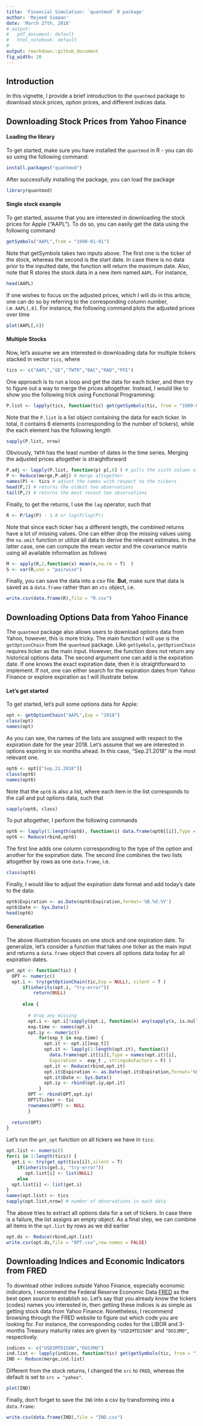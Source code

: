 ```yaml
---
title: 'Financial Simulation: `quantmod` R package'
author: 'Majeed Simaan'
date: 'March 27th, 2018'
# output:
#   pdf_document: default
#   html_notebook: default
#   
output: rmarkdown::github_document
fig_width: 20
---
```

## Introduction
In this vignette, I provide a brief introduction to the `quantmod` package to download stock prices, option prices, and different indices data. 

## Downloading Stock Prices from Yahoo Finance
#### Loading the library
To get started, make sure you have installed the `quantmod` in R - you can do so using the following command:
```r
install.packages("quantmod")
```
After successfully installing the package, you can load the package
```r
library(quantmod)
```

#### Single stock example
To get started, assume that you are interested in downloading the stock prices for Apple ("AAPL"). To do so, you can easily get the data using the following command
```r
getSymbols("AAPL",from = "1990-01-01")
```
Note that getSymbols takes two inputs above. The first one is the ticker of the stock, whereas the second is the start date. In case there is no data prior to the inputted date, the function will return the maximum date. Also, note that R stores the stock data in a new item named `AAPL`. For instance,
```r
head(AAPL)
```
If one wishes to focus on the adjusted prices, which I will do in this article, one can do so by referring to the corresponding column number, i.e. `AAPL[,6]`. For instance, the following command plots the adjusted prices over time
```r
plot(AAPL[,6])
```

#### Multiple Stocks
Now, let's assume we are interested in downloading data for multiple tickers stacked in vector `tics`, where
```r
tics <- c("AAPL","GE","TWTR","BAC","RAD","PFE")
```
One approach is to run a loop and get the data for each ticker, and then try to figure out a way to merge the prices altogether. Instead, I would like to show you the following trick using Functional Programming:
```r
P.list <- lapply(tics, function(tic) get(getSymbols(tic, from = "1980-01-01")) )
```
Note that the `P.list` is a list object containing the data for each ticker. In total, it contains 6 elements (corresponding to the number of tickers), while the each element has the following length
```r
sapply(P.list, nrow)
```
Obviously, `TWTR` has the least number of dates in the time series. Merging the adjusted prices altogether is straightforward
```r
P.adj <- lapply(P.list, function(p) p[,6] ) # pulls the sixth column of each ticker
P <- Reduce(merge,P.adj) # merge altogether  
names(P) <- tics # adjust the names with respect to the tickers
head(P,2) # returns the oldest two observations
tail(P,2) # returns the most recent two observations
```

Finally, to get the returns, I use the `lag` operator, such that
```r
R <- P/lag(P) - 1 # or log(P/lag(P))
```
Note that since each ticker has a different length, the combined returns have a lot of missing values. One can either drop the missing values using the `na.omit` function or utilize all data to derive the relevant estimates. In the latter case, one can compute the mean vector and the covariance matrix using all available information as follows
```r
M <- apply(R,2,function(x) mean(x,na.rm = T)  )
S <- var(R,use = "pairwise")
```
Finally, you can save the data into a csv file. **But**, make sure that data is saved as a `data.frame` rather than an `xts` object, i.e.
```r
write.csv(data.frame(R),file = "R.csv")
```


## Downloading Options Data from Yahoo Finance
The `quantmod` package also allows users to download options data from Yahoo, however, this is more tricky. The main function I will use is the `getOptionChain` from the `quantmod` package. Like `getSymbols`, `getOptionChain` requires ticker as the main input. However, the function does not return any historical options data. The second argument one can add is the expiration date. If one knows the exact expiration date, then it is straightforward to implement. If not, one can either search for the expiration dates from Yahoo Finance or explore expiration as I will illustrate below.

#### Let's get started
To get started, let's pull some options data for Apple: 
```r
opt <- getOptionChain("AAPL",Exp = "2018")
class(opt)
names(opt)
```
As you can see, the names of the lists are assigned with respect to the expiration date for the year 2018. Let's assume that we are interested in options expiring in six months ahead. In this case, "Sep.21.2018" is the most relevant one. 
```r
opt6 <- opt[["Sep.21.2018"]]
class(opt6)
names(opt6)
```

Note that the `opt6` is also a list, where each item in the list corresponds to the call and put options data, such that
```r
sapply(opt6, class)
```
To put altogether, I perform the following commands
```r
opt6 <- lapply(1:length(opt6), function(i) data.frame(opt6[[i]],Type = names(opt6)[i],  Expiration =  "Sep.21.2018" , stringsAsFactors = F) )
opt6 <- Reduce(rbind,opt6)
```
The first line adds one column corresponding to the type of the option and another for the expiration date. The second line combines the two lists altogether by rows as one `data.frame`, i.e.
```r
class(opt6)
```
Finally, I would like to adjust the expiration date format and add today's date to the data:
```r
opt6$Expiration <- as.Date(opt6$Expiration,format='%B.%d.%Y')
opt6$Date <- Sys.Date()
head(opt6)
```
#### Generalization
The above illustration focuses on one stock and one expiration date. To generalize, let's consider a function that takes one ticker as the main input and returns a `data.frame` object that covers all options data today for all expiration dates. 
```r
get_opt <- function(tic) {
  OPT <- numeric()
  opt.i <- try(getOptionChain(tic,Exp = NULL), silent = T )
      if(inherits(opt.i, "try-error"))
          return(NULL) 
    
      else {
    
        # drop any missing 
        opt.i <- opt.i[!sapply(opt.i, function(x) any(sapply(x, is.null   )) )]
        exp.time <- names(opt.i)
        opt.iy <- numeric()
            for(exp_t in exp.time) {
              opt.it <- opt.i[[exp_t]]
              opt.it <- lapply(1:length(opt.it), function(i) 
                data.frame(opt.it[[i]],Type = names(opt.it)[i],  
                Expiration =  exp_t , stringsAsFactors = F) )
              opt.it <- Reduce(rbind,opt.it)
              opt.it$Expiration <- as.Date(opt.it$Expiration,format='%B.%d.%Y')
              opt.it$Date <- Sys.Date()
              opt.iy <- rbind(opt.iy,opt.it)
            }
        OPT <- rbind(OPT,opt.iy)
        OPT$Ticker <- tic
        rownames(OPT) <- NULL
        }
    
  return(OPT)
} 
```
Let's run the `get_opt` function on all tickers we have in `tics`:
```r
opt.list <- numeric()
for(i in 1:length(tics)) {
  get.i <- try(get_opt(tics[i]),silent = T)
    if(inherits(get.i, "try-error"))
       opt.list[i] <- list(NULL)
    else
  opt.list[i] <- list(get.i)
}
names(opt.list) <- tics
sapply(opt.list,nrow) # number of observations in each data
```
The above tries to extract all options data for a set of tickers. In case there is a failure, the list assigns an empty object. As a final step, we can combine all items in the `opt.list` by rows as we did earlier
```r
opt.ds <- Reduce(rbind,opt.list)
write.csv(opt.ds,file = "OPT.csv",row.names = FALSE)
```

## Downloading Indices and Economic Indicators from FRED
To download other indices outside Yahoo Finance, especially economic indicators, I recommend the Federal Reserve Economic Data [FRED](https://fred.stlouisfed.org/) as the best open source to establish so. Let's say  that you already know the tickers (codes) names you interested in, then  getting these indices is as simple as getting stock data from Yahoo Finance. Nonetheless, I recommend browsing through the FRED website to figure out which code you are looking for. For instance, the corresponding codes for the LIBOR  and 3-months Treasury maturity rates are given by `"USD1MTD156N"` and `"DGS3MO"`, respectively.
```r
indices <- c("USD1MTD156N","DGS3MO")
ind.list <- lapply(indices, function(tic) get(getSymbols(tic, from = "1980-01-01", src = "FRED")) )
IND <- Reduce(merge,ind.list)
```
Different from the stock returns, I changed the `src` to `FRED`, whereas the default is set to `src = "yahoo"`.
```r
plot(IND)
```

Finally, don't forget to save the `IND` into a csv by transforming into a `data.frame`:
```r
write.csv(data.frame(IND),file = "IND.csv")
```

